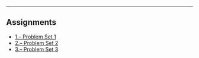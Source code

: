 ***
## Assignments


<ul class="fa-ul">

<li><i class="fa-li fa fa-pencil-square-o"></i><a target="_blank" href=./hw/hw1/hw1.html>1.-- Problem Set 1</a>
<li><i class="fa-li fa fa-pencil-square-o"></i><a target="_blank" href=./hw/hw2/hw2.html>2.-- Problem Set 2</a>
<li><i class="fa-li fa-pencil-square-o"></i><a target="_blank" href=./hw/hw1/hw1.html>3.-- Problem Set 3</a>
</ul>

